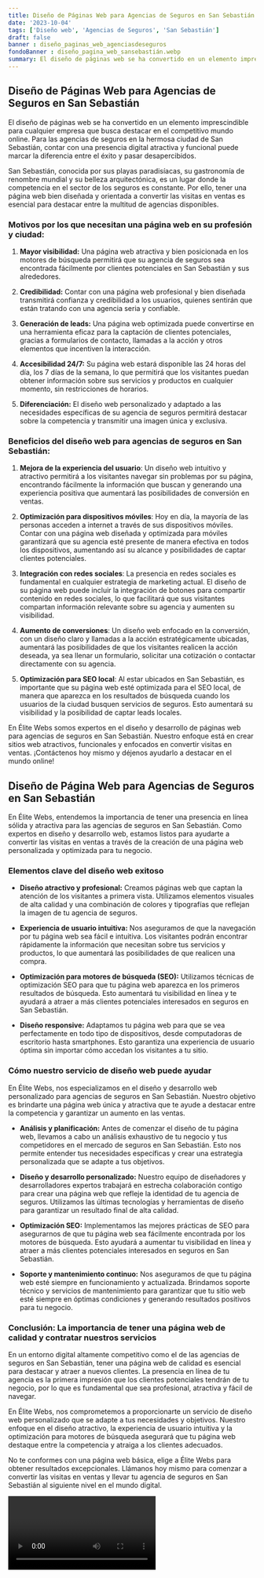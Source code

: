 ```yaml
---
title: Diseño de Páginas Web para Agencias de Seguros en San Sebastián
date: '2023-10-04'
tags: ['Diseño web', 'Agencias de Seguros', 'San Sebastián']
draft: false
banner : diseño_paginas_web_agenciasdeseguros
fondoBanner : diseño_pagina_web_sansebastián.webp
summary: El diseño de páginas web se ha convertido en un elemento imprescindible para cualquier empresa que busca destacar en el competitivo mundo online. Para las agencias de seguros en la hermosa ciudad de San Sebastián, contar con una presencia digital atractiva y funcional puede marcar la diferencia entre el éxito y pasar desapercibidos.
---
```


## Diseño de Páginas Web para Agencias de Seguros en San Sebastián

El diseño de páginas web se ha convertido en un elemento imprescindible para cualquier empresa que busca destacar en el competitivo mundo online. Para las agencias de seguros en la hermosa ciudad de San Sebastián, contar con una presencia digital atractiva y funcional puede marcar la diferencia entre el éxito y pasar desapercibidos.

San Sebastián, conocida por sus playas paradisíacas, su gastronomía de renombre mundial y su belleza arquitectónica, es un lugar donde la competencia en el sector de los seguros es constante. Por ello, tener una página web bien diseñada y orientada a convertir las visitas en ventas es esencial para destacar entre la multitud de agencias disponibles.

### Motivos por los que necesitan una página web en su profesión y ciudad:

1. **Mayor visibilidad:** Una página web atractiva y bien posicionada en los motores de búsqueda permitirá que su agencia de seguros sea encontrada fácilmente por clientes potenciales en San Sebastián y sus alrededores.

2. **Credibilidad:** Contar con una página web profesional y bien diseñada transmitirá confianza y credibilidad a los usuarios, quienes sentirán que están tratando con una agencia seria y confiable.

3. **Generación de leads:** Una página web optimizada puede convertirse en una herramienta eficaz para la captación de clientes potenciales, gracias a formularios de contacto, llamadas a la acción y otros elementos que incentiven la interacción.

4. **Accesibilidad 24/7:** Su página web estará disponible las 24 horas del día, los 7 días de la semana, lo que permitirá que los visitantes puedan obtener información sobre sus servicios y productos en cualquier momento, sin restricciones de horarios.

5. **Diferenciación:** El diseño web personalizado y adaptado a las necesidades específicas de su agencia de seguros permitirá destacar sobre la competencia y transmitir una imagen única y exclusiva.

### Beneficios del diseño web para agencias de seguros en San Sebastián:

1. **Mejora de la experiencia del usuario**: Un diseño web intuitivo y atractivo permitirá a los visitantes navegar sin problemas por su página, encontrando fácilmente la información que buscan y generando una experiencia positiva que aumentará las posibilidades de conversión en ventas.

2. **Optimización para dispositivos móviles**: Hoy en día, la mayoría de las personas acceden a internet a través de sus dispositivos móviles. Contar con una página web diseñada y optimizada para móviles garantizará que su agencia esté presente de manera efectiva en todos los dispositivos, aumentando así su alcance y posibilidades de captar clientes potenciales.

3. **Integración con redes sociales**: La presencia en redes sociales es fundamental en cualquier estrategia de marketing actual. El diseño de su página web puede incluir la integración de botones para compartir contenido en redes sociales, lo que facilitará que sus visitantes compartan información relevante sobre su agencia y aumenten su visibilidad.

4. **Aumento de conversiones**: Un diseño web enfocado en la conversión, con un diseño claro y llamadas a la acción estratégicamente ubicadas, aumentará las posibilidades de que los visitantes realicen la acción deseada, ya sea llenar un formulario, solicitar una cotización o contactar directamente con su agencia.

5. **Optimización para SEO local**: Al estar ubicados en San Sebastián, es importante que su página web esté optimizada para el SEO local, de manera que aparezca en los resultados de búsqueda cuando los usuarios de la ciudad busquen servicios de seguros. Esto aumentará su visibilidad y la posibilidad de captar leads locales.

En Élite Webs somos expertos en el diseño y desarrollo de páginas web para agencias de seguros en San Sebastián. Nuestro enfoque está en crear sitios web atractivos, funcionales y enfocados en convertir visitas en ventas. ¡Contáctenos hoy mismo y déjenos ayudarlo a destacar en el mundo online!

<GifSeo />

<Cta />

## Diseño de Página Web para Agencias de Seguros en San Sebastián

En Élite Webs, entendemos la importancia de tener una presencia en línea sólida y atractiva para las agencias de seguros en San Sebastián. Como expertos en diseño y desarrollo web, estamos listos para ayudarte a convertir las visitas en ventas a través de la creación de una página web personalizada y optimizada para tu negocio.

### Elementos clave del diseño web exitoso

- **Diseño atractivo y profesional:** Creamos páginas web que captan la atención de los visitantes a primera vista. Utilizamos elementos visuales de alta calidad y una combinación de colores y tipografías que reflejan la imagen de tu agencia de seguros.

- **Experiencia de usuario intuitiva:** Nos aseguramos de que la navegación por tu página web sea fácil e intuitiva. Los visitantes podrán encontrar rápidamente la información que necesitan sobre tus servicios y productos, lo que aumentará las posibilidades de que realicen una compra.

- **Optimización para motores de búsqueda (SEO):** Utilizamos técnicas de optimización SEO para que tu página web aparezca en los primeros resultados de búsqueda. Esto aumentará tu visibilidad en línea y te ayudará a atraer a más clientes potenciales interesados en seguros en San Sebastián.

- **Diseño responsive:** Adaptamos tu página web para que se vea perfectamente en todo tipo de dispositivos, desde computadoras de escritorio hasta smartphones. Esto garantiza una experiencia de usuario óptima sin importar cómo accedan los visitantes a tu sitio.

### Cómo nuestro servicio de diseño web puede ayudar

En Élite Webs, nos especializamos en el diseño y desarrollo web personalizado para agencias de seguros en San Sebastián. Nuestro objetivo es brindarte una página web única y atractiva que te ayude a destacar entre la competencia y garantizar un aumento en las ventas.

- **Análisis y planificación:** Antes de comenzar el diseño de tu página web, llevamos a cabo un análisis exhaustivo de tu negocio y tus competidores en el mercado de seguros en San Sebastián. Esto nos permite entender tus necesidades específicas y crear una estrategia personalizada que se adapte a tus objetivos.

- **Diseño y desarrollo personalizado:** Nuestro equipo de diseñadores y desarrolladores expertos trabajará en estrecha colaboración contigo para crear una página web que refleje la identidad de tu agencia de seguros. Utilizamos las últimas tecnologías y herramientas de diseño para garantizar un resultado final de alta calidad.

- **Optimización SEO:** Implementamos las mejores prácticas de SEO para asegurarnos de que tu página web sea fácilmente encontrada por los motores de búsqueda. Esto ayudará a aumentar tu visibilidad en línea y atraer a más clientes potenciales interesados en seguros en San Sebastián.

- **Soporte y mantenimiento continuo:** Nos aseguramos de que tu página web esté siempre en funcionamiento y actualizada. Brindamos soporte técnico y servicios de mantenimiento para garantizar que tu sitio web esté siempre en óptimas condiciones y generando resultados positivos para tu negocio.

### Conclusión: La importancia de tener una página web de calidad y contratar nuestros servicios

En un entorno digital altamente competitivo como el de las agencias de seguros en San Sebastián, tener una página web de calidad es esencial para destacar y atraer a nuevos clientes. La presencia en línea de tu agencia es la primera impresión que los clientes potenciales tendrán de tu negocio, por lo que es fundamental que sea profesional, atractiva y fácil de navegar.

En Élite Webs, nos comprometemos a proporcionarte un servicio de diseño web personalizado que se adapte a tus necesidades y objetivos. Nuestro enfoque en el diseño atractivo, la experiencia de usuario intuitiva y la optimización para motores de búsqueda asegurará que tu página web destaque entre la competencia y atraiga a los clientes adecuados.

No te conformes con una página web básica, elige a Élite Webs para obtener resultados excepcionales. Llámanos hoy mismo para comenzar a convertir las visitas en ventas y llevar tu agencia de seguros en San Sebastián al siguiente nivel en el mundo digital.

<Video />

<CtaBot job='Agencias de Seguros' city='San Sebastián'/>

<Gmaps query='San Sebastián+españa+maps' />
